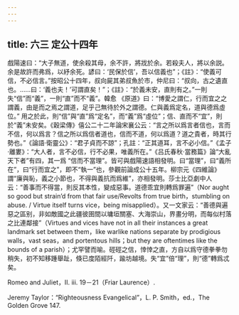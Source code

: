 ```yaml
---
---
---
```

title: 六三 定公十四年
---




戲陽速曰：“大子無道，使余殺其母，余不許，將戕於余。若殺夫人，將以余説。余是故許而弗爲，以紓余死。諺曰：‘民保於信’，吾以信義也”；《註》：“使義可信，不必信言。”按昭公十四年，叔向屍其弟叔魚於市，仲尼曰：“叔向，古之遺直也。……曰：‘義也夫！’可謂直矣！”；《註》：“於義未安，直則有之。”一則失“信”而“義”，一則“直”而不“義”。韓愈 《原道》曰：“博愛之謂仁，行而宜之之謂義，由是而之焉之謂道，足乎己無待於外之謂德。仁與義爲定名，道與德爲虛位。” 用之於此，則“信”與“直”爲“定名”，而“義”爲“虛位”；信、直而不“宜”，則於“義”未安矣。《穀梁傳》僖公二十二年論宋襄公云：“言之所以爲言者信也，言而不信，何以爲言？信之所以爲信者道也，信而不道，何以爲道？道之貴者，時其行勢也。”《論語·衛靈公》：“君子貞而不諒”；孔註：“正其道耳，言不必小信。”《孟子·離婁》：“大人者，言不必信，行不必果，唯義所在。”《吕氏春秋·當務篇》論“大亂天下者”有四，其一爲 “信而不當理”。皆可與戲陽速語相發明。曰“當理”，曰“義所在”，曰“行而宜之”，即不“執一”也，參觀前論成公十五年。柳宗元《四維論》謂“廉與恥，義之小節也，不得與義抗而爲維”，亦相發明。莎士比亞劇中人云：“善事而不得當，則反其本性，變成惡事。道德乖宜則轉爲罪遍”（Nor aught so good but strain’d from that fair use/Revolts from true birth，stumbling on abuse. / Virtue itself turns vice，being misapplied）。又一文家云：“善德與遍惡之區别，非如敵國之此疆彼圉間以墉垣關塞、大海崇山，界畫分明，而每似村落之比連鄰接”（Virtues and vices have not in all their instances a great landmark set between them，like warlike nations separate by prodigious walls，vast seas，and portentous hills；but they are oftentimes like the bounds of a parish）；尤罕譬而喻。硜硜之信，悻悻之直，方自以爲守德拳拳勿稍失，初不知移踵舉趾，倏已度陌經阡，踰坊越境。失“宜”倍“理”，則“德”轉爲忒矣。

Romeo and Juliet，II. iii. 19－21（Friar Laurence）.

Jeremy Taylor：“Righteousness Evangelical”，L. P. Smith，ed.，The Golden Grove 147.